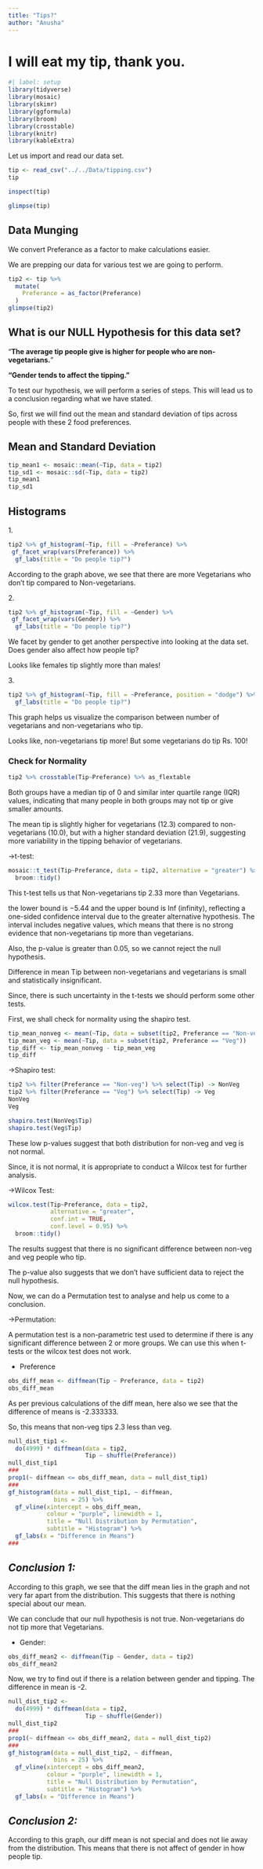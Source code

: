 ```yaml
---
title: "Tips?"
author: "Anusha"
---
```


# **I will eat my tip, thank you.**

```r
#| label: setup
library(tidyverse)
library(mosaic)
library(skimr)
library(ggformula)
library(broom)
library(crosstable)
library(knitr)
library(kableExtra)
```

Let us import and read our data set.

```r
tip <- read_csv("../../Data/tipping.csv")
tip
```

```r
inspect(tip)
```

```r
glimpse(tip)
```

## Data Munging

We convert Preferance as a factor to make calculations easier.

We are prepping our data for various test we are going to perform.

```r
tip2 <- tip %>% 
  mutate(
    Preferance = as_factor(Preferance)
  )
glimpse(tip2)
```

## 

## What is our NULL Hypothesis for this data set?

"**The average tip people give is higher for people who are non-vegetarians.**"

**"Gender tends to affect the tipping."**

To test our hypothesis, we will perform a series of steps. This will lead us to a conclusion regarding what we have stated.

So, first we will find out the mean and standard deviation of tips across people with these 2 food preferences.

## Mean and Standard Deviation

```r
tip_mean1 <- mosaic::mean(~Tip, data = tip2)
tip_sd1 <- mosaic::sd(~Tip, data = tip2)
tip_mean1
tip_sd1
```

## Histograms

1\.

```r
tip2 %>% gf_histogram(~Tip, fill = ~Preferance) %>% 
 gf_facet_wrap(vars(Preferance)) %>% 
  gf_labs(title = "Do people tip?")
```

According to the graph above, we see that there are more Vegetarians who don't tip compared to Non-vegetarians.

2\.

```r
tip2 %>% gf_histogram(~Tip, fill = ~Gender) %>% 
 gf_facet_wrap(vars(Gender)) %>% 
  gf_labs(title = "Do people tip?")
```

We facet by gender to get another perspective into looking at the data set. Does gender also affect how people tip?

Looks like females tip slightly more than males!

3\.

```r
tip2 %>% gf_histogram(~Tip, fill = ~Preferance, position = "dodge") %>% 
  gf_labs(title = "Do people tip?")
```

This graph helps us visualize the comparison between number of vegetarians and non-vegetarians who tip.

Looks like, non-vegetarians tip more! But some vegetarians do tip Rs. 100!

### Check for Normality

```r
tip2 %>% crosstable(Tip~Preferance) %>% as_flextable
```

Both groups have a median tip of 0 and similar inter quartile range (IQR) values, indicating that many people in both groups may not tip or give smaller amounts.

The mean tip is slightly higher for vegetarians (12.3) compared to non-vegetarians (10.0), but with a higher standard deviation (21.9), suggesting more variability in the tipping behavior of vegetarians.

-\>t-test:

```r
mosaic::t_test(Tip~Preferance, data = tip2, alternative = "greater") %>% 
  broom::tidy()
```

This t-test tells us that Non-vegetarians tip 2.33 more than Vegetarians.

the lower bound is −5.44 and the upper bound is Inf (infinity), reflecting a one-sided confidence interval due to the greater alternative hypothesis. The interval includes negative values, which means that there is no strong evidence that non-vegetarians tip more than vegetarians.

Also, the p-value is greater than 0.05, so we cannot reject the null hypothesis.

Difference in mean Tip between non-vegetarians and vegetarians is small and statistically insignificant.

Since, there is such uncertainty in the t-tests we should perform some other tests.

First, we shall check for normality using the shapiro test.

```r
tip_mean_nonveg <- mean(~Tip, data = subset(tip2, Preferance == "Non-veg"))
tip_mean_veg <- mean(~Tip, data = subset(tip2, Preferance == "Veg"))
tip_diff <- tip_mean_nonveg - tip_mean_veg
tip_diff
```

-\>Shapiro test:

```r
tip2 %>% filter(Preferance == "Non-veg") %>% select(Tip) -> NonVeg
tip2 %>% filter(Preferance == "Veg") %>% select(Tip) -> Veg
NonVeg
Veg
```

```r
shapiro.test(NonVeg$Tip)
shapiro.test(Veg$Tip)
```

These low p-values suggest that both distribution for non-veg and veg is not normal.

Since, it is not normal, it is appropriate to conduct a Wilcox test for further analysis.

-\>Wilcox Test:

```r
wilcox.test(Tip~Preferance, data = tip2,
            alternative = "greater",
            conf.int = TRUE,
            conf.level = 0.95) %>% 
  broom::tidy()
```

The results suggest that there is no significant difference between non-veg and veg people who tip.

The p-value also suggests that we don't have sufficient data to reject the null hypothesis.

Now, we can do a Permutation test to analyse and help us come to a conclusion.

-\>Permutation:

A permutation test is a non-parametric test used to determine if there is any significant difference between 2 or more groups. We can use this when t-tests or the wilcox test does not work.

-   Preference

```r
obs_diff_mean <- diffmean(Tip ~ Preferance, data = tip2) 
obs_diff_mean
```

As per previous calculations of the diff mean, here also we see that the difference of means is -2.333333.

So, this means that non-veg tips 2.3 less than veg.

```r
null_dist_tip1 <- 
  do(4999) * diffmean(data = tip2, 
                      Tip ~ shuffle(Preferance))
null_dist_tip1
###
prop1(~ diffmean <= obs_diff_mean, data = null_dist_tip1)
###
gf_histogram(data = null_dist_tip1, ~ diffmean, 
             bins = 25) %>%
  gf_vline(xintercept = obs_diff_mean, 
           colour = "purple", linewidth = 1,
           title = "Null Distribution by Permutation", 
           subtitle = "Histogram") %>% 
  gf_labs(x = "Difference in Means")
###

```

## *Conclusion 1:*

According to this graph, we see that the diff mean lies in the graph and not very far apart from the distribution. This suggests that there is nothing special about our mean.

We can conclude that our null hypothesis is not true. Non-vegetarians do not tip more that Vegetarians.

-   Gender:

```r
obs_diff_mean2 <- diffmean(Tip ~ Gender, data = tip2) 
obs_diff_mean2
```

Now, we try to find out if there is a relation between gender and tipping. The difference in mean is -2.

```r
null_dist_tip2 <- 
  do(4999) * diffmean(data = tip2, 
                      Tip ~ shuffle(Gender))
null_dist_tip2
###
prop1(~ diffmean <= obs_diff_mean2, data = null_dist_tip2)
###
gf_histogram(data = null_dist_tip2, ~ diffmean, 
             bins = 25) %>%
  gf_vline(xintercept = obs_diff_mean2, 
           colour = "purple", linewidth = 1,
           title = "Null Distribution by Permutation", 
           subtitle = "Histogram") %>% 
  gf_labs(x = "Difference in Means")
```

## *Conclusion 2:*

According to this graph, our diff mean is not special and does not lie away from the distribution. This means that there is not affect of gender in how people tip.
